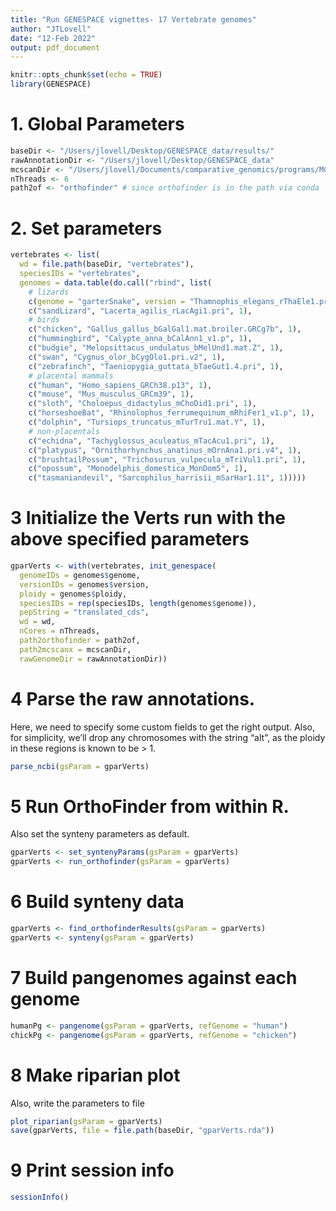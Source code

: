 ```yaml
---
title: "Run GENESPACE vignettes- 17 Vertebrate genomes"
author: "JTLovell"
date: "12-Feb 2022"
output: pdf_document
---
```


```r
knitr::opts_chunk$set(echo = TRUE)
library(GENESPACE)
```

# 1. Global Parameters

```r
baseDir <- "/Users/jlovell/Desktop/GENESPACE_data/results/"
rawAnnotationDir <- "/Users/jlovell/Desktop/GENESPACE_data"
mcscanDir <- "/Users/jlovell/Documents/comparative_genomics/programs/MCScanX"
nThreads <- 6
path2of <- "orthofinder" # since orthofinder is in the path via conda
```


# 2. Set parameters

```r
vertebrates <- list(
  wd = file.path(baseDir, "vertebrates"),
  speciesIDs = "vertebrates",
  genomes = data.table(do.call("rbind", list(
    # lizards
    c(genome = "garterSnake", version = "Thamnophis_elegans_rThaEle1.pri", ploidy = 1),
    c("sandLizard", "Lacerta_agilis_rLacAgi1.pri", 1),
    # birds
    c("chicken", "Gallus_gallus_bGalGal1.mat.broiler.GRCg7b", 1),
    c("hummingbird", "Calypte_anna_bCalAnn1_v1.p", 1),
    c("budgie", "Melopsittacus_undulatus_bMelUnd1.mat.Z", 1),
    c("swan", "Cygnus_olor_bCygOlo1.pri.v2", 1),
    c("zebrafinch", "Taeniopygia_guttata_bTaeGut1.4.pri", 1),
    # placental mammals
    c("human", "Homo_sapiens_GRCh38.p13", 1),
    c("mouse", "Mus_musculus_GRCm39", 1),
    c("sloth", "Choloepus_didactylus_mChoDid1.pri", 1),
    c("horseshoeBat", "Rhinolophus_ferrumequinum_mRhiFer1_v1.p", 1),
    c("dolphin", "Tursiops_truncatus_mTurTru1.mat.Y", 1),
    # non-placentals
    c("echidna", "Tachyglossus_aculeatus_mTacAcu1.pri", 1),
    c("platypus", "Ornithorhynchus_anatinus_mOrnAna1.pri.v4", 1),
    c("brushtailPossum", "Trichosurus_vulpecula_mTriVul1.pri", 1),
    c("opossum", "Monodelphis_domestica_MonDom5", 1),
    c("tasmaniandevil", "Sarcophilus_harrisii_mSarHar1.11", 1)))))
```

# 3 Initialize the Verts run with the above specified parameters

```r
gparVerts <- with(vertebrates, init_genespace(
  genomeIDs = genomes$genome,
  versionIDs = genomes$version,
  ploidy = genomes$ploidy,
  speciesIDs = rep(speciesIDs, length(genomes$genome)),
  pepString = "translated_cds",
  wd = wd,
  nCores = nThreads,
  path2orthofinder = path2of,
  path2mcscanx = mcscanDir,
  rawGenomeDir = rawAnnotationDir))
```

# 4 Parse the raw annotations. 

Here, we need to specify some custom fields to get the right output. Also, for simplicity, we'll drop any chromosomes with the string "alt", as the ploidy in these regions is known to be > 1. 
```r
parse_ncbi(gsParam = gparVerts)
```

# 5 Run OrthoFinder from within R. 

Also set the synteny parameters as default. 

```r
gparVerts <- set_syntenyParams(gsParam = gparVerts)
gparVerts <- run_orthofinder(gsParam = gparVerts)
```

# 6 Build synteny data

```r
gparVerts <- find_orthofinderResults(gsParam = gparVerts)
gparVerts <- synteny(gsParam = gparVerts)
```

# 7 Build pangenomes against each genome

```r
humanPg <- pangenome(gsParam = gparVerts, refGenome = "human")
chickPg <- pangenome(gsParam = gparVerts, refGenome = "chicken")
```

# 8 Make riparian plot

Also, write the parameters to file

```r
plot_riparian(gsParam = gparVerts)
save(gparVerts, file = file.path(baseDir, "gparVerts.rda"))
```

# 9 Print session info

```r
sessionInfo()
```
